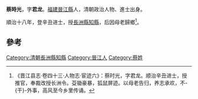 '''蔡時光'''，字'''君龙'''。[[福建|福建]][[晉江縣|晉江縣]]人，清朝政治人物、進士出身。

順治十八年，登辛丑进士，授[[長洲縣|長洲縣]][[知縣|知縣]]，后因母老歸鄉<ref>《晋江县志·卷四十三·人物志·宦迹六》：蔡时光，字君龙。顺治辛丑进士，授推官，奉裁改授长洲令。芟锄豪暴，狐鼠屏迹。以母老告归，养志承欢，不-{干}-外事，高风至今乡里传诵。</ref>。

==參考==
{{reflist}}
{{清朝人物小作品}}
{{順治十八年辛丑科殿試金榜}}
[[Category:清朝長洲縣知縣|Category:清朝長洲縣知縣]]
[[Category:晉江人|Category:晉江人]]
[[Category:蔡姓|Category:蔡姓]]
